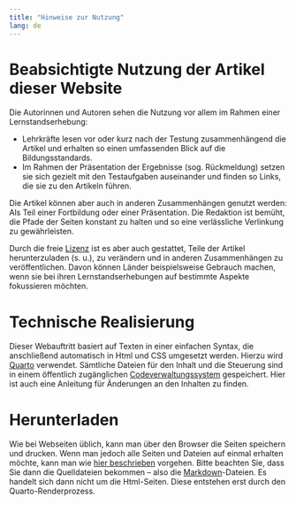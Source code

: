 ```yaml
---
title: "Hinweise zur Nutzung"
lang: de
---
```


# Beabsichtigte Nutzung der Artikel dieser Website

Die Autorinnen und Autoren sehen die Nutzung vor allem im Rahmen einer Lernstandserhebung:

* Lehrkräfte lesen vor oder kurz nach der Testung zusammenhängend die Artikel und erhalten so einen umfassenden Blick auf die Bildungsstandards.
* Im Rahmen der Präsentation der Ergebnisse (sog. Rückmeldung) setzen sie sich gezielt mit den Testaufgaben auseinander und finden so Links, die sie zu den Artikeln führen.

Die Artikel können aber auch in anderen Zusammenhängen genutzt werden: Als Teil einer Fortbildung oder einer Präsentation. Die Redaktion ist bemüht, die Pfade der Seiten konstant zu halten und so eine verlässliche Verlinkung zu gewährleisten.

Durch die freie [Lizenz](../index.qmd#lizenz) ist es aber auch gestattet, Teile der Artikel herunterzuladen (s. u.), zu verändern und in anderen Zusammenhängen zu veröffentlichen. Davon können Länder beispielsweise Gebrauch machen, wenn sie bei ihren Lernstandserhebungen auf bestimmte Aspekte fokussieren möchten.

# Technische Realisierung

Dieser Webauftritt basiert auf Texten in einer einfachen Syntax, die anschließend automatisch in Html und CSS umgesetzt werden. Hierzu wird [Quarto](https://quarto.org/) verwendet.  Sämtliche Dateien für den Inhalt und die Steuerung sind in einem öffentlich zugänglichen [Codeverwaltungssystem](https://github.com/iqb-berlin/vera-info) gespeichert. Hier ist auch eine Anleitung für Änderungen an den Inhalten zu finden.

# Herunterladen

Wie bei Webseiten üblich, kann man über den Browser die Seiten speichern und drucken. Wenn man jedoch alle Seiten und Dateien auf einmal erhalten möchte, kann man wie [hier beschrieben](https://github.com/iqb-berlin/vera-info#readme) vorgehen. Bitte beachten Sie, dass Sie dann die Quelldateien bekommen -- also die [Markdown](https://markdown.de/)-Dateien. Es handelt sich dann nicht um die Html-Seiten. Diese entstehen erst durch den Quarto-Renderprozess.